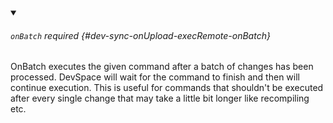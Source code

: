 


<details className="config-field" data-expandable="true" open>
<summary>

###### `onBatch` <span className="config-field-required" data-required="false">required</span> <span className="config-field-type"></span> <span className="config-field-default"></span> <span className="config-field-enum"></span> {#dev-sync-onUpload-execRemote-onBatch}

OnBatch executes the given command after a batch of changes has been processed. DevSpace will wait for the command to finish and then will continue execution. This is useful for commands that shouldn't be executed after every single change that may take a little bit longer like recompiling etc.

</summary>

<PartialOnBatchreference />


</details>
